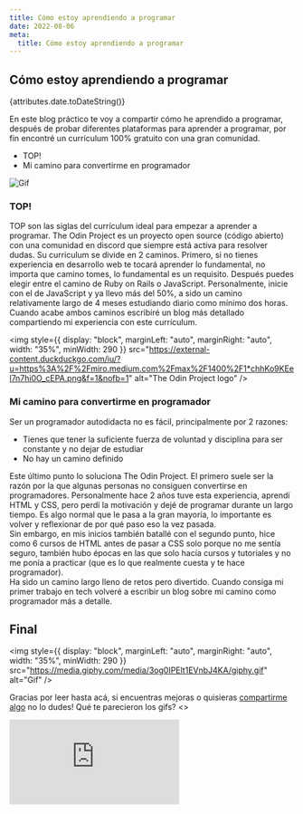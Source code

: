 ```yaml
---
title: Cómo estoy aprendiendo a programar
date: 2022-08-06
meta:
  title: Cómo estoy aprendiendo a programar
---
```


## Cómo estoy aprendiendo a programar

{attributes.date.toDateString()}

En este blog práctico te voy a compartir cómo he aprendido a programar, después de probar diferentes plataformas para aprender a programar, por fin encontré un currículum 100% gratuito con una gran comunidad.

<ul>
  <li>TOP!</li>
  <li>Mi camino para convertirme en programador</li>
</ul>
<img
  style={{
    display: "block",
    marginLeft: "auto",
    marginRight: "auto",
    width: "35%",
    minWidth: 290
  }}
  src="https://media.giphy.com/media/13HgwGsXF0aiGY/giphy.gif"
  alt="Gif"
/>

### TOP!

TOP son las siglas del currículum ideal para empezar a aprender a programar. The Odin Project es un proyecto open source (código abierto) con una comunidad en discord que siempre está activa para resolver dudas. Su curriculum se divide en 2 caminos. Primero, si no tienes experiencia en desarrollo web te tocará aprender lo fundamental, no importa que camino tomes, lo fundamental es un requisito. Después puedes elegir entre el camino de Ruby on Rails o JavaScript. Personalmente, inicie con el de JavaScript y ya llevo más del 50%, a sido un camino relativamente largo de 4 meses estudiando diario como mínimo dos horas. Cuando acabe ambos caminos escribiré un blog más detallado compartiendo mi experiencia con este currículum.

<img
  style={{
    display: "block",
    marginLeft: "auto",
    marginRight: "auto",
    width: "35%",
    minWidth: 290
  }}
  src="https://external-content.duckduckgo.com/iu/?u=https%3A%2F%2Fmiro.medium.com%2Fmax%2F1400%2F1*chhKo9KEel7n7hi0O_cEPA.png&f=1&nofb=1"
  alt="The Odin Project logo"
/>

### Mi camino para convertirme en programador

Ser un programador autodidacta no es fácil, principalmente por 2 razones:
<ul>
  <li>Tienes que tener la suficiente fuerza de voluntad y disciplina para ser constante y no dejar de estudiar</li>
  <li>No hay un camino definido</li>
</ul>

Este último punto lo soluciona The Odin Project. El primero suele ser la razón por la que algunas personas no consiguen convertirse en programadores. Personalmente hace 2 años tuve esta experiencia, aprendí HTML y CSS, pero perdí la motivación y dejé de programar durante un largo tiempo. Es algo normal que le pasa a la gran mayoría, lo importante es volver y reflexionar de por qué paso eso la vez pasada.
<br />
Sin embargo, en mis inicios también batallé con el segundo punto, hice como 6 cursos de HTML antes de pasar a CSS solo porque no me sentía seguro, también hubo épocas en las que solo hacía cursos y tutoriales y no me ponía a practicar (que es lo que realmente cuesta y te hace programador).
<br />
Ha sido un camino largo lleno de retos pero divertido. Cuando consiga mi primer trabajo en tech volveré a escribir un blog sobre mi camino como programador más a detalle.

## Final

<img
  style={{
    display: "block",
    marginLeft: "auto",
    marginRight: "auto",
    width: "35%",
    minWidth: 290
  }}
  src="https://media.giphy.com/media/3og0IPElt1EVnbJ4KA/giphy.gif"
  alt="Gif"
/>

Gracias por leer hasta acá, si encuentras mejoras o quisieras <a href="https://twitter.com/kaitakami_/" target="_blank">compartirme algo</a> no lo dudes! Qué te parecieron los gifs?
<>
  <iframe
    className="qp_iframe"
    src="https://poll-maker.com/frame4418559x483544bB-139"
    seamless="seamless"
    frameBorder="no"
    style={{ border: 0, background: "transparent", width: "100%", height: 480 }}
  />
  <div
    id="qp_foot4418559"
    style={{ width: "100%", padding: 5, textAlign: "center" }}
  >
    <a href="https://poll-maker.com/poll4418559x483544bB-139"></a>
  </div>
  <style dangerouslySetInnerHTML={{ __html: "" }} />
</>

## <p id="suscribir">Suscríbete al newsletter!</p>
#### Hay sorpresa para las primeras 10 personas :)
<iframe
  src="https://embeds.beehiiv.com/eb2aa2c1-0717-4026-8fd6-766b64c8a5d1"
  data-test-id="beehiiv-embed"
  width="100%"
  height={320}
  frameBorder={0}
  scrolling="no"
  style={{
    borderRadius: 4,
    border: "2px solid #e5e7eb",
    margin: 0,
    backgroundColor: "transparent"
  }}
/>
